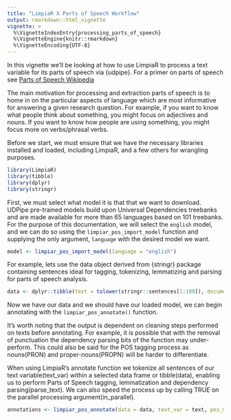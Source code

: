 ```yaml
---
title: "LimpiaR X Parts of Speech Workflow"
output: rmarkdown::html_vignette
vignette: >
  %\VignetteIndexEntry{processing_parts_of_speech}
  %\VignetteEngine{knitr::rmarkdown}
  %\VignetteEncoding{UTF-8}
---
```

In this vignette we'll be looking at how to use LimpiaR to process a text variable for its parts of speech via {udpipe}. For a primer on parts of speech see [Parts of Speech Wikipedia](https://en.wikipedia.org/wiki/Part_of_speech)

The main motivation for processing and extraction parts of speech is to home in on the particular aspects of language which are most informative for answering a given research question. For example, if you want to know what people think about something, you might focus on adjectives and nouns. If you want to know how people are using something, you might focus more on verbs/phrasal verbs.

Before we start, we must ensure that we have the necessary libraries installed and loaded, including LimpiaR, and a few others for wrangling purposes.
```r
library(LimpiaR)
library(tibble)
library(dplyr)
library(stringr)
```

First, we must select what model it is that that we want to download. UDPipe pre-trained models build upon  Universal Dependencies treebanks and are made available for more than 65 languages based on 101 treebanks. For the purpose of this documentation, we will select the `english` model, and we can do so using the `limpiar_pos_import_model` function and supplying the only argument, `language` with the desired model we want.

```r
model <- limpiar_pos_import_model(language = "english")
```
 
For example, lets use the data object derived from {stringr} package containing sentences ideal for tagging, tokenizing, lemmatizing and parsing for parts of speech analysis.
```r
data <- dplyr::tibble(text = tolower(stringr::sentences[1:100]), document = 1:100)
```

Now we have our data and we should have our loaded model, we can begin annotating with the `limpiar_pos_annotate()` function. 

It's worth noting that the output is dependent on cleaning steps performed on texts before annotating. For example, it is possible that with the removal of punctuation the dependency parsing bits of the function may under-perform. This could also be said for the POS tagging process as nouns(PRON) and proper-nouns(PROPN) will be harder to differentiate.

When using LimpiaR's annotate function we tokenize all sentences of our text variable(text_var) within a selected data frame or tibble(data), enabling us to perform Parts of Speech tagging, lemmatization and dependency parsing(parse_text). We can also speed the process up by calling TRUE on the parallel processing argument(in_parallel).

```r
annotations <- limpiar_pos_annotate(data = data, text_var = text, pos_model = model, in_parallel = TRUE, parse_text = TRUE)
```

